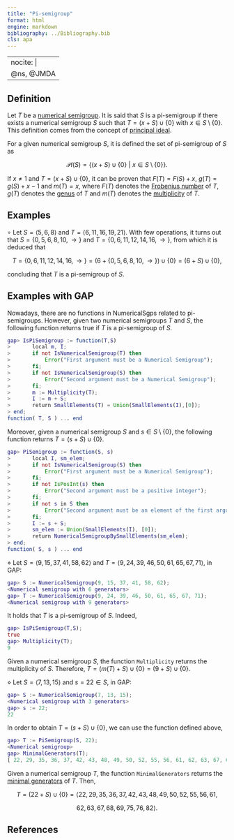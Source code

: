 ```yaml
---
title: "Pi-semigroup"
format: html
engine: markdown
bibliography: ../Bibliography.bib
cls: apa
---
```


---
nocite: |
  @ns, @JMDA
---

<!-- Num. sem. -->

## Definition

Let $T$ be a [numerical semigroup](../Basic-concepts/Numerical-semigroup.qmd). It is said that $S$ is a pi-semigroup if there exists a numerical semigroup $S$ such that $T = (x + S) \cup \{0\}$ with $x \in S \setminus \{0\}$. This definition comes from the concept of [principal ideal](../Ideals-NS/Principal-ideal.qmd).

For a given numerical semigroup $S$, it is defined the set of pi-semigroup of $S$ as

$$
\mathscr{P}I(S) = \{(x + S) \cup \{0\} ~ | ~ x \in S \setminus \{0\}\}.
$$

If $x \ne 1$ and $T = (x+S) \cup \{0\}$, it can be proven that $F(T) = F(S) + x$, $g(T) = g(S) + x - 1$ and $m(T) = x$, where $F(T)$ denotes the [Frobenius number](../Basic-concepts/Frobenius-number.qmd) of $T$, $g(T)$ denotes the [genus](../Basic-concepts/Genus.qmd) of $T$ and $m(T)$ denotes the [multiplicity](../Basic-concepts/Multiplicity.qmd) of $T$.

## Examples

$\circ$ Let $S = \langle 5, 6, 8 \rangle$ and $T = \langle 6, 11, 16, 19, 21 \rangle$. With few operations, it turns out that $S = \{0, 5, 6, 8, 10, \rightarrow\}$ and $T = \{0, 6, 11, 12, 14, 16, \rightarrow\}$, from which it is deduced that

$$
T = \{0, 6, 11, 12, 14, 16, \rightarrow\} = (6 + \{0, 5, 6, 8, 10, \rightarrow\}) \cup \{0\} = (6 + S) \cup \{0\},
$$

concluding that $T$ is a pi-semigroup of $S$.

## Examples with GAP

Nowadays, there are no functions in NumericalSgps related to pi-semigroups. However, given two numerical semigroups $T$ and $S$, the following function returns true if $T$ is a pi-semigroup of $S$.

``` gap
gap> IsPiSemigroup := function(T,S)
>       local m, I;
>       if not IsNumericalSemigroup(T) then
>           Error("First argument must be a Numerical Semigroup");
>       fi;
>       if not IsNumericalSemigroup(S) then
>           Error("Second argument must be a Numerical Semigroup");
>       fi;
>       m := Multiplicity(T);
>       I := m + S;
>       return SmallElements(T) = Union(SmallElements(I),[0]);
> end;
function( T, S ) ... end
```

Moreover, given a numerical semigroup $S$ and $s \in S \setminus \{0\}$, the following function returns $T = (s + S) \cup \{0\}$.

``` gap
gap> PiSemigroup := function(S, s)
>       local I, sm_elem;
>       if not IsNumericalSemigroup(S) then
>           Error("First argument must be a Numerical Semigroup");
>       fi;
>       if not IsPosInt(s) then
>           Error("Second argument must be a positive integer");
>       fi;
>       if not s in S then
>           Error("Second argument must be an element of the first argument");
>       fi;
>       I := s + S;
>       sm_elem := Union(SmallElements(I), [0]);
>       return NumericalSemigroupBySmallElements(sm_elem);
> end;
function( S, s ) ... end
```

$\diamond$ Let $S = \langle 9, 15, 37, 41, 58, 62 \rangle$ and $T = \langle 9, 24, 39, 46, 50, 61, 65, 67, 71 \rangle$, in GAP:

``` gap
gap> S := NumericalSemigroup(9, 15, 37, 41, 58, 62);
<Numerical semigroup with 6 generators>
gap> T := NumericalSemigroup(9, 24, 39, 46, 50, 61, 65, 67, 71);
<Numerical semigroup with 9 generators>
```

It holds that $T$ is a pi-semigroup of $S$. Indeed,

``` gap
gap> IsPiSemigroup(T,S);
true
gap> Multiplicity(T);
9
```

Given a numerical semigroup $S$, the function `Multiplicity` returns the multiplicity of $S$. Therefore, $T = (m(T) + S) \cup \{0\} = (9+S) \cup \{0\}$.

$\diamond$ Let $S = \langle 7, 13, 15 \rangle$ and $s= 22 \in S$, in GAP:

``` gap
gap> S := NumericalSemigroup(7, 13, 15);
<Numerical semigroup with 3 generators>
gap> s := 22;
22
```

In order to obtain $T = (s + S) \cup \{0\}$, we can use the function defined above,

``` gap
gap> T := PiSemigroup(S, 22);
<Numerical semigroup>
gap> MinimalGenerators(T);
[ 22, 29, 35, 36, 37, 42, 43, 48, 49, 50, 52, 55, 56, 61, 62, 63, 67, 68, 69, 75, 76, 82 ]
```

Given a numerical semigroup $T$, the function `MinimalGenerators` returns the [minimal generators](../Basic-concepts/Minimal-set-of-generators.qmd) of $T$. Then,

$$
T = (22 + S) \cup \{0\} = \langle 22, 29, 35, 36, 37, 42, 43, 48, 49, 50, 52, 55, 56, 61, 
$$

$$
62, 63, 67, 68, 69, 75, 76, 82 \rangle.
$$


## References

::: {#refs}

:::

